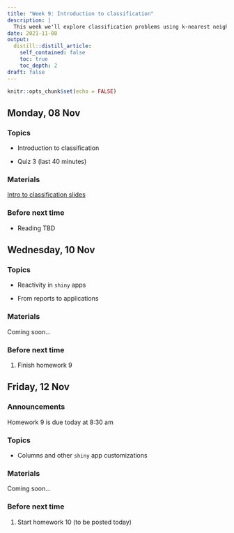 ```yaml
---
title: "Week 9: Introduction to classification"
description: |
  This week we'll explore classification problems using k-nearest neighbors, and start clustering using k-means (if time permits).
date: 2021-11-08
output:
  distill::distill_article:
    self_contained: false
    toc: true
    toc_depth: 2
draft: false
---
```



```r
knitr::opts_chunk$set(echo = FALSE)
```

## Monday, 08 Nov

### Topics

- Introduction to classification

- Quiz 3 (last 40 minutes)


### Materials

[Intro to classification slides](https://stat220-fa21.github.io/class_materials/slides/21-knn-classifier.pdf)

<!-- - [Collaborative notes](https://docs.google.com/document/d/1EA7FySBYow-lrM1nQyP0Md1mvvlo27YHlv2s59MoiI8/edit?usp=sharing) -->


### Before next time

- Reading TBD


## Wednesday, 10 Nov


### Topics

- Reactivity in `shiny` apps

- From reports to applications


### Materials

Coming soon...

<!-- [Collaborative notes](https://docs.google.com/document/d/1vE_q_Ou_mkjXvUbe-3SiKBjcrigR339AfsVOAkeGaMs/edit?usp=sharing) -->


### Before next time

1. Finish homework 9



## Friday, 12 Nov

### Announcements

Homework 9 is due today at 8:30 am


### Topics

- Columns and other `shiny` app customizations


### Materials

Coming soon...

<!-- [Collaborative notes](https://docs.google.com/document/d/1OwrV4E15W8MLeFBL2taGGhUJ3qAYLsq3S3vmP0wZ8pc/edit?usp=sharing) -->

### Before next time

1. Start homework 10 (to be posted today)

<!-- 1. Skim [sections 5.1-5.4 of Data Science: A First Introduction](https://ubc-dsci.github.io/introduction-to-datascience/classification.html#exploring-a-data-set) -->


